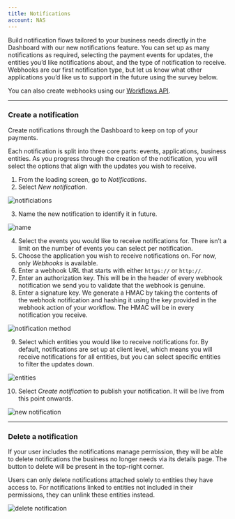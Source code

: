 ```yaml
--- 
title: Notifications
account: NAS
---
```


Build notification flows tailored to your business needs directly in the Dashboard with our new notifications feature. You can set up as many notifications as required, selecting the payment events for updates, the entities you’d like notifications about, and the type of notification to receive. Webhooks are our first notification type, but let us know what other applications you’d like us to support in the future using the survey below. 

<TipBox>

You can also create webhooks using our [Workflows API](/workflows). 

</TipBox>

---

### Create a notification

Create notifications through the Dashboard to keep on top of your payments. 

Each notification is split into three core parts: events, applications, business entities. As you progress through the creation of the notification, you will select the options that align with the updates you wish to receive.

1. From the loading screen, go to _Notifications_.
2. Select _New notification_. 

![notificiations](/NAS/Dashboard/Notifications/notifications.png)

3. Name the new notification to identify it in future.

![name](/NAS/Dashboard/Notifications/name.png)

4. Select the events you would like to receive notifications for. There isn’t a limit on the number of events you can select per notification.
5. Choose the application you wish to receive notifications on. For now, only _Webhooks_ is available.
6. Enter a webhook URL that starts with either `https://` or `http://`.
7. Enter an authorization key. This will be in the header of every webhook notification we send you to validate that the webhook is genuine.
8. Enter a signature key. We generate a HMAC by taking the contents of the webhook notification and hashing it using the key provided in the webhook action of your workflow. The HMAC will be in every notification you receive.

![notification method](/NAS/Dashboard/Notifications/notification-methods.png)

9. Select which entities you would like to receive notifications for. By default, notifications are set up at client level, which means you will receive notifications for all entities, but you can select specific entities to filter the updates down.

![entities](/NAS/Dashboard/Notifications/entities.png)

10. Select _Create notification_ to publish your notification. It will be live from this point onwards.

![new notification](/NAS/Dashboard/Notifications/new-notification.png)

---

### Delete a notification

If your user includes the notifications manage permission, they will be able to delete notifications the business no longer needs via its details page. The button to delete will be present in the top-right corner.

<TipBox variant="info">

Users can only delete notifications attached solely to entities they have access to. For notifications linked to entities not included in their permissions, they can unlink these entities instead. 

</TipBox>

![delete notification](/NAS/Dashboard/Notifications/delete-notification.png)